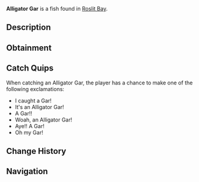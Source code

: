 {{FishInfobox
|image          = Alligator Gar.png
|rarity         = Rare
|sea            = First Sea
|location       = [[Roslit Bay]]
|sublocation    = Freshwater
|sources        = Carbon Crate, Fish Barrel, Fishing Rod, Volcanic Geode
|radar_location = 
|xp             = 100
|weather        = 
|time           = 
|season         = Summer
|bait           = 
|base_weight    = 45
|base_value     = 220
|weight_range   = 25
|base_chance    = 45
|base_resil     = 40
}}
'''Alligator Gar''' is a {{Rarity|Rare}} fish found in [[Roslit Bay]].

== Description ==
{{Description|The Alligator Gar is a large, vicious freshwater fish that can be found in Roslit Bays pond. Gars track back to 100 million years ago, giving them the nickname as a 'living fossil'.|Bestiary Entry}}

== Obtainment ==
{{Description|Can be found in lakes during summer.|Bestiary Hint}}
{{Fish Availability|
Roslit Bay/Freshwater Pond
Roslit Bay/Freshwater Pond Seaweed
|top_rods      = 
Astralhook Rod\164414.2\325997.18;
Ethereal Prism Rod\156729.24\234673.36;
Leviathan's Fang Rod\151419.8\163332.27;
Firefly Rod\150514.63\133659.57;
Celestial Rod\149145.54\125281.97;
Fortune Rod\86940.67\172384.21;
No-Life Rod\146858.29\146858.29;
Seraphic Rod\144283.16\144283.16;
Challenger's Rod\143033.24\143033.24;
Depthseeker Rod\141000.84\112321.63;
Trident Rod\139081.36\106129.29;
Avalanche Rod\138839.45\100495.96;
Free Spirit Rod\133910.81\131818.41;
Verdant Shear Rod\131818.5\122785.05;
Rod Of The Forgotten Fang\131481.54\131481.54;
Blazebringer Rod\130489.21\130489.21;
Zeus Rod\122351.69\122351.69;
Rod Of The Depths\119106.32\119106.32;
Rod Of The Exalted One\114067.43\115988.26;
Volcanic Rod\113404.21\92862.65;
Steady Rod\73146.01\64459.25
|recommended   = Ethereal Prism Rod
}}

== Catch Quips ==
When catching an Alligator Gar, the player has a chance to make one of the following exclamations:
* I caught a Gar!
* It's an Alligator Gar!
* A Gar!!
* Woah, an Alligator Gar!
* Aye!! A Gar!
* Oh my Gar!

== Change History ==
{{Change History|{{subst:Current Version}}}}

== Navigation ==
{{Fish Navbox|Roslit Bay}}